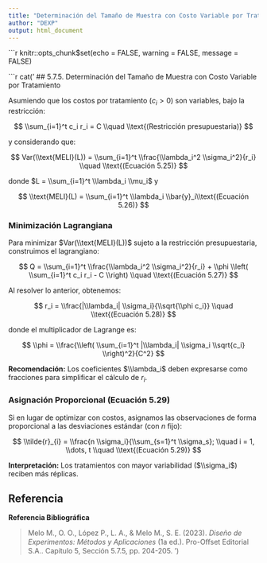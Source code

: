 ```yaml
---
title: "Determinación del Tamaño de Muestra con Costo Variable por Tratamiento"
author: "DEXP"
output: html_document
---
```


```r
knitr::opts_chunk$set(echo = FALSE, warning = FALSE, message = FALSE)




```r
cat('
## 5.7.5. Determinación del Tamaño de Muestra con Costo Variable por Tratamiento

Asumiendo que los costos por tratamiento ($c_i > 0$) son variables, bajo la restricción:

$$
\\sum_{i=1}^t c_i r_i = C \\quad \\text{(Restricción presupuestaria)}
$$

y considerando que:

$$
Var(\\text{MELI}(L)) = \\sum_{i=1}^t \\frac{\\lambda_i^2 \\sigma_i^2}{r_i} \\quad \\text{(Ecuación 5.25)}
$$

donde $L = \\sum_{i=1}^t \\lambda_i \\mu_i$ y 

$$
\\text{MELI}(L) = \\sum_{i=1}^t \\lambda_i \\bar{y}_i\\text{(Ecuación 5.26)}
$$ 

### Minimización Lagrangiana

Para minimizar $Var(\\text{MELI}(L))$ sujeto a la restricción presupuestaria, construimos el lagrangiano:

$$
Q = \\sum_{i=1}^t \\frac{\\lambda_i^2 \\sigma_i^2}{r_i} + \\phi \\left( \\sum_{i=1}^t c_i r_i - C \\right) \\quad \\text{(Ecuación 5.27)}
$$

Al resolver lo anterior, obtenemos:

$$
r_i = \\frac{|\\lambda_i| \\sigma_i}{\\sqrt{\\phi c_i}} \\quad \\text{(Ecuación 5.28)}
$$

donde el multiplicador de Lagrange es:

$$
\\phi = \\frac{\\left( \\sum_{i=1}^t |\\lambda_i| \\sigma_i \\sqrt{c_i} \\right)^2}{C^2}
$$

**Recomendación:** Los coeficientes $\\lambda_i$ deben expresarse como fracciones para simplificar el cálculo de $r_i$.

### Asignación Proporcional (Ecuación 5.29)

Si en lugar de optimizar con costos, asignamos las observaciones de forma proporcional a las desviaciones estándar (con $n$ fijo):

$$
\\tilde{r}_{i} = \\frac{n \\sigma_i}{\\sum_{s=1}^t \\sigma_s}; \\quad i = 1, \\dots, t \\quad \\text{(Ecuación 5.29)}
$$

**Interpretación:** Los tratamientos con mayor variabilidad ($\\sigma_i$) reciben más réplicas.

## Referencia

**Referencia Bibliográfica**

> Melo M., O. O., López P., L. A., & Melo M., S. E. (2023). *Diseño de Experimentos: Métodos y Aplicaciones* (1a ed.). Pro-Oﬀset Editorial S.A.. Capítulo 5, Sección 5.7.5, pp. 204-205.
')

